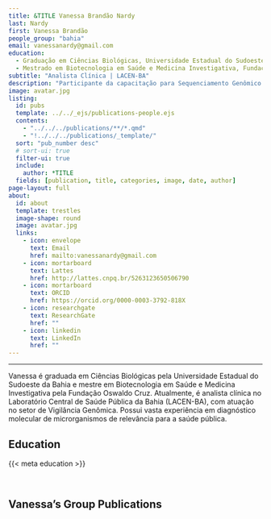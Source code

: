 ---
title: &TITLE Vanessa Brandão Nardy
last: Nardy
first: Vanessa Brandão
people_group: "bahia"
email: vanessanardy@gmail.com
education:
  - Graduação em Ciências Biológicas, Universidade Estadual do Sudoeste da Bahia
  - Mestrado em Biotecnologia em Saúde e Medicina Investigativa, Fundação Oswaldo Cruz (FIOCRUZ)
subtitle: "Analista Clínica | LACEN-BA"
description: "Participante da capacitação para Sequenciamento Genômico e Bioinformática no projeto REVIGET"
image: avatar.jpg
listing:
  id: pubs
  template: ../../_ejs/publications-people.ejs
  contents:
    - "../../../publications/**/*.qmd"
    - "!../../../publications/_template/"
  sort: "pub_number desc"
  # sort-ui: true
  filter-ui: true
  include:
    author: *TITLE
  fields: [publication, title, categories, image, date, author]
page-layout: full
about:
  id: about
  template: trestles
  image-shape: round
  image: avatar.jpg
  links:
    - icon: envelope
      text: Email
      href: mailto:vanessanardy@gmail.com
    - icon: mortarboard
      text: Lattes
      href: http://lattes.cnpq.br/5263123650506790
    - icon: mortarboard
      text: ORCID
      href: https://orcid.org/0000-0003-3792-818X
    - icon: researchgate
      text: ResearchGate
      href: ""
    - icon: linkedin
      text: LinkedIn
      href: ""
---

<hr>

:::{#about}

Vanessa é graduada em Ciências Biológicas pela Universidade Estadual do Sudoeste da Bahia e mestre em Biotecnologia em Saúde e Medicina Investigativa pela Fundação Oswaldo Cruz. Atualmente, é analista clínica no Laboratório Central de Saúde Pública da Bahia (LACEN-BA), com atuação no setor de Vigilância Genômica. Possui vasta experiência em diagnóstico molecular de microrganismos de relevância para a saúde pública.

## Education
{{< meta education >}}

<br>

::: 

## Vanessa's Group Publications

:::{#pubs}
:::
